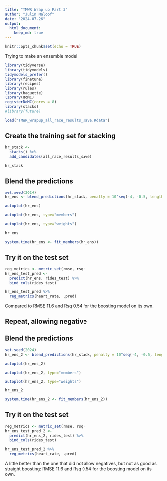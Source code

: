 ```yaml
---
title: "TMWR Wrap up Part 3"
author: "Julin Maloof"
date: "2024-07-26"
output: 
  html_document: 
    keep_md: true
---
```


```r
knitr::opts_chunk$set(echo = TRUE)
```

Trying to make an ensemble model

```r
library(tidyverse)
library(tidymodels)
tidymodels_prefer()
library(finetune)
library(recipes)
library(rules)
library(baguette)
library(doMC)
registerDoMC(cores = 8)
library(stacks)
#library(future)
```

```r
load("TMWR_wrapup_all_race_results_save.Rdata")
```

## Create the training set for stacking

```r
hr_stack <- 
  stacks() %>% 
  add_candidates(all_race_results_save)

hr_stack
```
## Blend the predictions
```r
set.seed(2024)
hr_ens <- blend_predictions(hr_stack, penalty = 10^seq(-4, -0.5, length = 25))
```

```r
autoplot(hr_ens)
```

```r
autoplot(hr_ens, type="members")
```

```r
autoplot(hr_ens, type="weights")
```

```r
hr_ens
```

```r
system.time(hr_ens <- fit_members(hr_ens))
```

## Try it on the test set
```r
reg_metrics <- metric_set(rmse, rsq)
hr_ens_test_pred <- 
  predict(hr_ens, rides_test) %>% 
  bind_cols(rides_test)

hr_ens_test_pred %>% 
  reg_metrics(heart_rate, .pred)
```
Compared to RMSE 11.6 and Rsq 0.54 for the boosting model on its own.

## Repeat, allowing negative

## Blend the predictions
```r
set.seed(2024)
hr_ens_2 <- blend_predictions(hr_stack, penalty = 10^seq(-4, -0.5, length = 25), non_negative = FALSE)
```

```r
autoplot(hr_ens_2)
```

```r
autoplot(hr_ens_2, type="members")
```

```r
autoplot(hr_ens_2, type="weights")
```

```r
hr_ens_2
```

```r
system.time(hr_ens_2 <- fit_members(hr_ens_2))
```

## Try it on the test set
```r
reg_metrics <- metric_set(rmse, rsq)
hr_ens_test_pred_2 <- 
  predict(hr_ens_2, rides_test) %>% 
  bind_cols(rides_test)

hr_ens_test_pred_2 %>% 
  reg_metrics(heart_rate, .pred)
```
A little better than the one that did not allow negatives, but not as good as straight boosting: RMSE 11.6 and Rsq 0.54 for the boosting model on its own.


